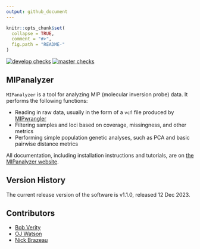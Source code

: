 ```yaml
---
output: github_document
---
```

```r
knitr::opts_chunk$set(
  collapse = TRUE,
  comment = "#>",
  fig.path = "README-"
)
```

<!-- badges: start -->
[![develop checks](https://github.com/mrc-ide/PlasmoSim/workflows/checks_develop/badge.svg)](https://github.com/mrc-ide/PlasmoSim/actions)
[![master checks](https://github.com/mrc-ide/PlasmoSim/workflows/checks_master/badge.svg)](https://github.com/mrc-ide/PlasmoSim/actions)
<!-- badges: end -->

MIPanalyzer
------------

`MIPanalyzer` is a tool for analyzing MIP (molecular inversion probe) data. It performs the following functions:

- Reading in raw data, usually in the form of a `vcf` file produced by [MIPwrangler](https://github.com/bailey-lab/MIPWrangler)
- Filtering samples and loci based on coverage, missingness, and other metrics
- Performing simple population genetic analyses, such as PCA and basic pairwise distance metrics

All documentation, including installation instructions and tutorials, are on [the MIPanalyzer website](https://mrc-ide.github.io/MIPanalyzer).


Version History
------------

The current release version of the software is v1.1.0, released 12 Dec 2023.


Contributors
------------
- [Bob Verity](https://github.com/bobverity)
- [OJ Watson](https://github.com/ojwatson)
- [Nick Brazeau](https://github.com/nickbrazeau)
